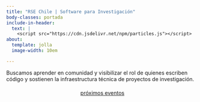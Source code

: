 ```yaml
---
title: "RSE Chile | Software para Investigación"
body-classes: portada
include-in-header:
  text: |
    <script src="https://cdn.jsdelivr.net/npm/particles.js"></script>
about:
  template: jolla
  image-width: 10em

---
```


<div id="particles-js" style="position: fixed; width: 100%; height: 100%; top: 0; left: 0; z-index: -1;"></div>

Buscamos aprender en comunidad y visibilizar el rol de quienes escriben código y sostienen la infraestructura técnica de proyectos de investigación. 

<div style="text-align:center; margin-top:20px;">
  <a href="eventos.html" class="btn event-btn">
    <i class="fa-solid fa-mug-hot" style="margin-right:8px;"></i> próximos eventos
  </a>
</div>

<script>
  particlesJS('particles-js', {
    particles: {
      number: { value: 20 },
      size: { value: 5 },
      color: { value: "#9a6685" },
      shape: {
        type: "triangle",
        stroke: { width: 0, color: "#000000" }
      },
      line_linked: {
        enable: true,
        distance: 150,
        color: "#9a6685",
        opacity: 0.4,
        width: 1
      },
      move: { speed: 2 }
    },
    interactivity: {
      events: { onhover: { enable: true, mode: "repulse" } }
    }
  });
</script>